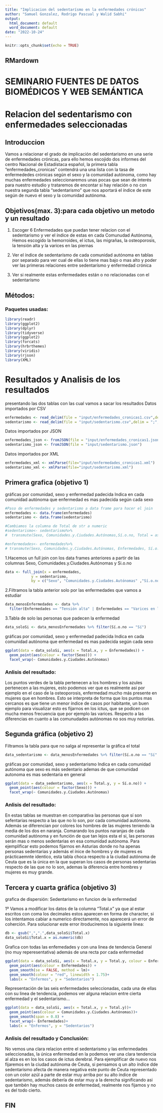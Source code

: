 ```yaml
---
title: "Implicacion del sedentarísmo en la enfermedades crónicas"
author: "Samuel Gonzalez, Rodrigo Pascual y Walid Sabhi"
output:
  html_document: default
  word_document: default
date: "2022-10-24"
---
```


```r
knitr::opts_chunk$set(echo = TRUE)
```

## RMardown
# SEMINARIO FUENTES DE DATOS BIOMÉDICOS Y WEB SEMÁNTICA
# Relacion del sedentarismo con enfermedades seleccionadas

## Introduccion

Vamos a relacionar el grado de implicación del sedentarismo en una serie de enfermedades crónicas, para ello hemos escojido dos informes del centro Nacional de Estadístaca español, la primera tabla "enfermedades_cronicas" contendrá una una lista con la tasa de enfermededes crónicas según el sexo y la comunidad autónoma, como hay muchas enfermedades seleccionaremos unas pocas que sean de interés para nuestro estudio y trataremos de encontar si hay relación o no con nuestra segunda tabla "sedentarismo" que nos aportará el índice de este según de nuevo el sexo y la comunidad autónoma.


## Objetivos(max. 3):para cada objetivo un metodo y un resultado

1) Escoger 6 Enfermedades que puedan tener relacion con el sedentarismo y ver el índice de estas en cada Comunudad Autónoma, Hemos escogido la hemorroides, el ictus, las
migrañas, la osteoporosis, la tensión alta y la varices en las piernas

2) Ver el índice de sedentarísmo de cada comunidad autónoma en tablas por separado para ver cual de ellas lo tiene mas bajo o mas alto y poder ver las primeras relaciones entre sedentarísmo y enfermedad crónica

3) Ver si realmente estas enfermedades están o no relacionadas con el sedentarísmo


## Métodos:
### Paquetes usadas:
```r
library(readr)
library(ggplot2)
library(dplyr)
library(tidyverse)
library(ggplot2)
library(forcats)
library(hrbrthemes)
library(viridis)
library(rjson)
library(XML)
```



# Resultados y Analisis de los resultados
presentando las dos tablas con las cual vamos a sacar los resultados
Datos importados por CSV

```r
enfermedades <- read_delim(file = "input/enfermedades_cronicas1.csv",delim = ";",show_col_types = FALSE)
sedentarismo <- read_delim(file = "input/sedentarismo.csv",delim = ";",show_col_types = FALSE)

```

Datos importados por JSON
```r
enfermedades_json <- fromJSON(file = "input/enfermedades_cronicas1.json")
sedentarismo_json <- fromJSON(file = "input/sedentarismo.json")
```


Datos importados por XML
```r
enfermedades_xml <- xmlParse(file="input/enfermedades_cronicas1.xml")
sedentarismo_xml <- xmlParse(file="input/sedentarismo.xml")
```

## Primera grafica (objetivo 1)

gráficas por comunidad, sexo y enfermedad padecida
Indica en cada comunidad autónoma que enfermedad es mas padecida según cada sexo


```r
#Paso de enfermedades y sedentarismo a data frame para hacer el join
enfermedades <- data.frame(enfermedades)
sedentarismo <- data.frame(sedentarismo)

#Cambiamos la columna de Total de str a numeric
#sedentarismo<- sedentarismo%>%
#  transmute(Sexo, Comunidades.y.Ciudades.Autónomas,Sí.o.no, Total = as.numeric(Total))

#enfermedades<- enfermedades%>%
# transmute(Sexo, Comunidades.y.Ciudades.Autónomas, Enfermedades, Sí.o.no, Total = as.numeric(Total))
```


1.Hacemos un full join con los data frames anteriores a partir de las columnas Sexo, Comunidades.y.Ciudades.Autónomas y Si.o.no
```r
data <- full_join(x = enfermedades, 
            y = sedentarismo,
            by = c("Sexo", "Comunidades.y.Ciudades.Autónomas" ,"Sí.o.no"))

```
2.Filtramos la tabla anterior solo por las enfermedades que vamos a estudiar

```r
data_menosEnfermedades <- data %>% 
  filter(Enfermedades == "Tensión alta" | Enfermedades == "Varices en las piernas" | Enfermedades == "Migraña o dolor de cabeza frecuente" | Enfermedades == "Ictus (embolia, infarto cerebral, hemorragia cerebral)" | Enfermedades =="Hemorroides" | Enfermedades == "Osteoporosis")

```

3.Tabla de solo las personas que padecen la enfermedad
```r
data_soloSi <- data_menosEnfermedades %>% filter(Sí.o.no == "Sí")
```


gráficas por comunidad, sexo y enfermedad padecida
Indica en cada comunidad autónoma que enfermedad es mas padecida según cada sexo

```r
ggplot(data = data_soloSi, aes(x = Total.x, y = Enfermedades)) +
  geom_point(aes(colour = factor(Sexo))) +
  facet_wrap(~ Comunidades.y.Ciudades.Autónomas)
```

### Anlisis del resultado:
Los puntos verdes de la tabla pertenecen a los hombres y los azules pertenecen a las mujeres, esto podemos ver que es realmente asi por ejemplo en el caso de la osteoporosis, enfermedad mucho más presente en mujeres que en hombres. Esto se interpreta de forma que los puntos mas cercanos es que tiene un menor índice de casos por habitante, un buen ejemplo para visualizar esto es fijarnos en los ictus, que se podicen con mucha menos frecuencia que por ejemplo las varices. Respecto a las diferencias en cuanto a las comunudades autónomas no sos muy notorias.


## Segunda gráfica (objetivo 2)

Filtramos la tabla para que no salga al representar la gráfica el total

```r
data_sedentarismo <- data_menosEnfermedades %>% filter(Sí.o.no == "Sí" | Sí.o.no == "No")
```


gráficas por comunidad, sexo y sedentarismo
Indica en cada comunidad autónoma que sexo es más sedentario ademas de que comunidad autonoma es mas sedentaria en general

```r
ggplot(data = data_sedentarismo, aes(x = Total.y, y = Sí.o.no)) +
  geom_point(aes(colour = factor(Sexo))) +
  facet_wrap(~ Comunidades.y.Ciudades.Autónomas)
```

### Anlisis del resultado:
En estas tablas se muestran en comparativa las personas que sí son sefentarias respecto a las que no lo son, por cada comunidad autónoma. Además se diferencian por colores los hombres de las mujeres teniendo la media de los dos en naranja. Comarando los puntos naranjas de cada comunidad autónoma y en función de que tan lejos esta el si, las personas serán mas o menos sedentarias en esa comunidad autónoma. Para ejemplificar esto podemos fijarnos en Asturias donde no ha apenas personas sedentarias y además el ínice de hombres y de mujeres es prácticaemnte identico, esta tabla choca respecto a la ciudad autónoma de Ceuta que es la única en la que superan los casos de personas sedentarias respecto de las que no lo son, ademas la diferencia entre hombres y mujeres es muy grande.


## Tercera y cuarta gráfica (objetivo 3)

grafica de dispersión:
Sedentarismo en funcion de la enfermedad

1º Vamos a modificar los datos de la columna "Total.x" ya que al estar escritos con coma los decimales estos aparecen en forma de character, si los intentamos cabiar a numerico directamente, nos aparecerá un error de coherción. Para solucionar este error itroduciremos la siguiente linea:

```r
db <- gsub(",",".",data_soloSi$Total.x)
data_soloSi$Total.x = as.numeric(db)
```


Grafica con todas las enfemedades y con una linea de tendencia General (no muy reperesentativa) además de una recta por cada enfermedad

```r
ggplot(data = data_soloSi, aes(x = Total.x, y = Total.y, colour = Enfermedades)) +
  geom_point(aes(colour = Enfermedades)) +
  geom_smooth(se = FALSE, method = lm)+
  geom_smooth(colour = "red", linewidth = 1.75)+
  labs(x = "Enfermos", y = "Sedentarios")
```

Representación de las seis enfermedades seleccionadas, cada una de ellas con su linea de tendencia, podemos ver alguna relacion entre cierta enfermedad y el sedentarismo...

```r
ggplot(data = data_soloSi, aes(x = Total.x, y = Total.y))+  
  geom_point(aes(colour = Comunidades.y.Ciudades.Autónomas))+  
  geom_smooth(span = 0.8) +
  facet_wrap(~ Enfermedades)+  
  labs(x = "Enfermos", y = "Sedentarios")
```

### Anlisis del resultado y Conclusión:
No vemos una clara relacion entre el sedentarismo y las enfermedades seleccionadas, la única enfermedad en la podemos ver una clara tendencia al alza es en los los casos de ictus derebral. Para ejemplificar de nuevo nos fijaremos en la ciudad autónoma de Ceuta, si pensamos q un alto índice dde sedentarismo afecta de manera negativa este punto de Ceuta representado con un color azúl a parte de estar muy arriba por su alto índice de sedentarismo, además debería de estar muy a la derecha significando asi que tambén hay muchos casos de enfermedad, realmente nos fijamos y no es del todo cierto.





## FIN

